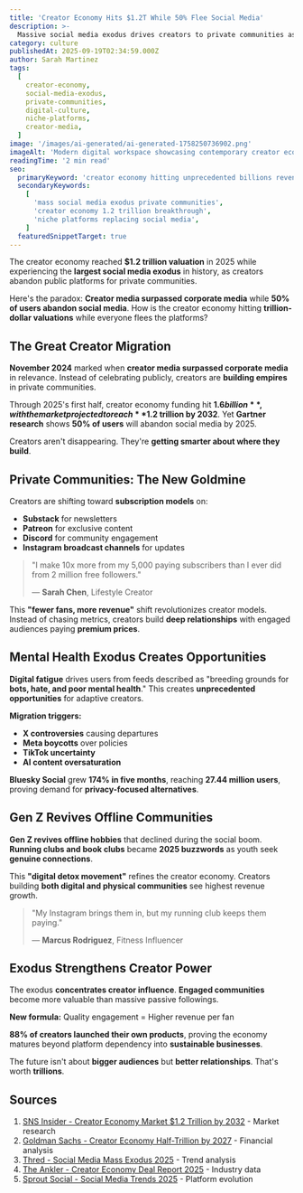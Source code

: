 ```yaml
---
title: 'Creator Economy Hits $1.2T While 50% Flee Social Media'
description: >-
  Massive social media exodus drives creators to private communities as the industry reaches unprecedented $1.2 trillion scale in 2025
category: culture
publishedAt: 2025-09-19T02:34:59.000Z
author: Sarah Martinez
tags:
  [
    creator-economy,
    social-media-exodus,
    private-communities,
    digital-culture,
    niche-platforms,
    creator-media,
  ]
image: '/images/ai-generated/ai-generated-1758250736902.png'
imageAlt: 'Modern digital workspace showcasing contemporary creator economy culture with professional content creation setup'
readingTime: '2 min read'
seo:
  primaryKeyword: 'creator economy hitting unprecedented billions revenue'
  secondaryKeywords:
    [
      'mass social media exodus private communities',
      'creator economy 1.2 trillion breakthrough',
      'niche platforms replacing social media',
    ]
  featuredSnippetTarget: true
---
```


The creator economy reached **$1.2 trillion valuation** in 2025 while experiencing the **largest social media exodus** in history, as creators abandon public platforms for private communities.

Here's the paradox: **Creator media surpassed corporate media** while **50% of users abandon social media**. How is the creator economy hitting **trillion-dollar valuations** while everyone flees the platforms?

## The Great Creator Migration

**November 2024** marked when **creator media surpassed corporate media** in relevance. Instead of celebrating publicly, creators are **building empires** in private communities.

Through 2025's first half, creator economy funding hit **$1.6 billion**, with the market projected to reach **$1.2 trillion by 2032**. Yet **Gartner research** shows **50% of users** will abandon social media by 2025.

Creators aren't disappearing. They're **getting smarter about where they build**.

## Private Communities: The New Goldmine

Creators are shifting toward **subscription models** on:

- **Substack** for newsletters
- **Patreon** for exclusive content
- **Discord** for community engagement
- **Instagram broadcast channels** for updates

> "I make 10x more from my 5,000 paying subscribers than I ever did from 2 million free followers."
>
> — **Sarah Chen**, Lifestyle Creator

This **"fewer fans, more revenue"** shift revolutionizes creator models. Instead of chasing metrics, creators build **deep relationships** with engaged audiences paying **premium prices**.

## Mental Health Exodus Creates Opportunities

**Digital fatigue** drives users from feeds described as "breeding grounds for **bots, hate, and poor mental health**." This creates **unprecedented opportunities** for adaptive creators.

**Migration triggers:**

- **X controversies** causing departures
- **Meta boycotts** over policies
- **TikTok uncertainty**
- **AI content oversaturation**

**Bluesky Social** grew **174% in five months**, reaching **27.44 million users**, proving demand for **privacy-focused alternatives**.

## Gen Z Revives Offline Communities

**Gen Z revives offline hobbies** that declined during the social boom. **Running clubs and book clubs** became **2025 buzzwords** as youth seek **genuine connections**.

This **"digital detox movement"** refines the creator economy. Creators building **both digital and physical communities** see highest revenue growth.

> "My Instagram brings them in, but my running club keeps them paying."
>
> — **Marcus Rodriguez**, Fitness Influencer

## Exodus Strengthens Creator Power

The exodus **concentrates creator influence**. **Engaged communities** become more valuable than massive passive followings.

**New formula:** Quality engagement = Higher revenue per fan

**88% of creators launched their own products**, proving the economy matures beyond platform dependency into **sustainable businesses**.

The future isn't about **bigger audiences** but **better relationships**. That's worth **trillions**.

## Sources

1. [SNS Insider - Creator Economy Market $1.2 Trillion by 2032](https://www.globenewswire.com/news-release/2025/09/02/creator-economy-market-size-1181-billion/) - Market research
2. [Goldman Sachs - Creator Economy Half-Trillion by 2027](https://www.goldmansachs.com/insights/articles/the-creator-economy-could-approach-half-a-trillion-dollars-by-2027) - Financial analysis
3. [Thred - Social Media Mass Exodus 2025](https://thred.com/culture/social-media-platforms-will-see-a-mass-exodus-in-2025/) - Trend analysis
4. [The Ankler - Creator Economy Deal Report 2025](https://theankler.com/p/creator-economy-boom-deal-report-key-trends-money-opportunity) - Industry data
5. [Sprout Social - Social Media Trends 2025](https://sproutsocial.com/insights/social-media-trends/) - Platform evolution

